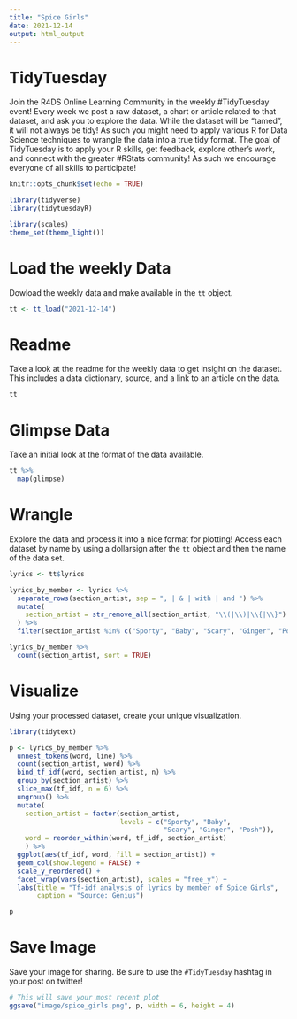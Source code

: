 ```yaml
---
title: "Spice Girls"
date: 2021-12-14
output: html_output
---
```


# TidyTuesday

Join the R4DS Online Learning Community in the weekly #TidyTuesday event!
Every week we post a raw dataset, a chart or article related to that dataset, and ask you to explore the data.
While the dataset will be “tamed”, it will not always be tidy! As such you might need to apply various R for Data Science techniques to wrangle the data into a true tidy format.
The goal of TidyTuesday is to apply your R skills, get feedback, explore other’s work, and connect with the greater #RStats community!
As such we encourage everyone of all skills to participate!

```r

knitr::opts_chunk$set(echo = TRUE)

library(tidyverse)
library(tidytuesdayR)

library(scales)
theme_set(theme_light())

```

# Load the weekly Data

Dowload the weekly data and make available in the `tt` object.

```r

tt <- tt_load("2021-12-14")

```


# Readme

Take a look at the readme for the weekly data to get insight on the dataset.
This includes a data dictionary, source, and a link to an article on the data.

```r

tt

```


# Glimpse Data

Take an initial look at the format of the data available.

```r

tt %>% 
  map(glimpse)

```

# Wrangle

Explore the data and process it into a nice format for plotting! Access each dataset by name by using a dollarsign after the `tt` object and then the name of the data set.

```r

lyrics <- tt$lyrics

lyrics_by_member <- lyrics %>% 
  separate_rows(section_artist, sep = ", | & | with | and ") %>%
  mutate(
    section_artist = str_remove_all(section_artist, "\\(|\\)|\\{|\\}")
  ) %>% 
  filter(section_artist %in% c("Sporty", "Baby", "Scary", "Ginger", "Posh"))

lyrics_by_member %>% 
  count(section_artist, sort = TRUE)

```


# Visualize

Using your processed dataset, create your unique visualization.

```r

library(tidytext)

p <- lyrics_by_member %>% 
  unnest_tokens(word, line) %>% 
  count(section_artist, word) %>% 
  bind_tf_idf(word, section_artist, n) %>% 
  group_by(section_artist) %>% 
  slice_max(tf_idf, n = 6) %>% 
  ungroup() %>% 
  mutate(
    section_artist = factor(section_artist,
                            levels = c("Sporty", "Baby", 
                                       "Scary", "Ginger", "Posh")),
    word = reorder_within(word, tf_idf, section_artist)
    ) %>% 
  ggplot(aes(tf_idf, word, fill = section_artist)) +
  geom_col(show.legend = FALSE) +
  scale_y_reordered() +
  facet_wrap(vars(section_artist), scales = "free_y") +
  labs(title = "Tf-idf analysis of lyrics by member of Spice Girls",
       caption = "Source: Genius")

p
```

# Save Image

Save your image for sharing. Be sure to use the `#TidyTuesday` hashtag in your post on twitter! 

```r

# This will save your most recent plot
ggsave("image/spice_girls.png", p, width = 6, height = 4)

```
